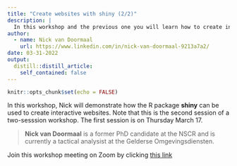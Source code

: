 ```yaml
---
title: "Create websites with shiny (2/2)"
description: |
  In this workshop and the previous one you will learn how to create interactive web content (i.e. websites) with the shiny package.
author:
  - name: Nick van Doormaal
    url: https://www.linkedin.com/in/nick-van-doormaal-9213a7a2/
date: 03-31-2022
output:
  distill::distill_article:
    self_contained: false
---
```



```r
knitr::opts_chunk$set(echo = FALSE)
```

In this workshop, Nick will demonstrate how the R package **shiny** can be used to create interactive websites. Note that this is the second session of a two-sesssion workshop. The first session is on Thursday March 17.

> **Nick van Doormaal** is a former PhD candidate at the NSCR and is currently a tactical analysist at the Gelderse Omgevingsdiensten.

Join this workshop meeting on Zoom by clicking [this link](
https://us02web.zoom.us/j/86850017443?pwd=cnE5Wmw0Tk9TbE1kTEc1aCtMdFhDUT09)




